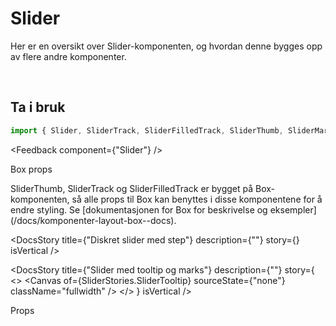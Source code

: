 

<Meta of={SliderStories} />

<DocsContainer>

# Slider

Her er en oversikt over Slider-komponenten, og hvordan denne bygges opp av flere andre komponenter.


<br />

## Ta i bruk

```jsx
import { Slider, SliderTrack, SliderFilledTrack, SliderThumb, SliderMark } from "@kvib/react";
```

<Feedback component={"Slider"} />

<DocsHeading light>Box props</DocsHeading>

<DocsContainer>
    SliderThumb, SliderTrack og SliderFilledTrack er bygget på Box-komponenten, så alle props til Box kan benyttes i disse komponentene for å endre styling. Se
    [dokumentasjonen for Box for beskrivelse og eksempler](/docs/komponenter-layout-box--docs).
</DocsContainer>

<DocsStory
  title={"Diskret slider med step"}
  description={""}
  story={<Canvas of={SliderStories.SliderDiscrete} sourceState="hidden" className="fullwidth" />}
  isVertical
/>


<DocsStory
  title={"Slider med tooltip og marks"}
  description={""}
  story={
    <>
      <Canvas of={SliderStories.SliderTooltip} sourceState={"none"} className="fullwidth" />
      <Source code={SliderStrings} dark />
    </>
  }
  isVertical
/>

<DocsHeading light>Props</DocsHeading>
<Canvas of={SliderStories.Preview} className="fullwidth" />
<Controls of={SliderStories.Preview} />

</DocsContainer>
